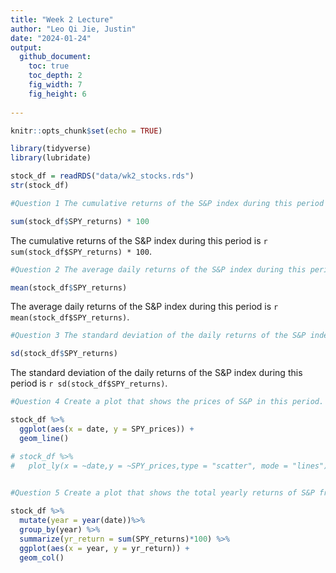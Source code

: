 ```yaml
---
title: "Week 2 Lecture"
author: "Leo Qi Jie, Justin"
date: "2024-01-24"
output: 
  github_document:
    toc: true
    toc_depth: 2
    fig_width: 7
    fig_height: 6
   
---
```


```r
knitr::opts_chunk$set(echo = TRUE)
```

```r
library(tidyverse)
library(lubridate)
```

```r
stock_df = readRDS("data/wk2_stocks.rds")
str(stock_df)
```
```r
#Question 1 The cumulative returns of the S&P index during this period is ________.

sum(stock_df$SPY_returns) * 100

```
The cumulative returns of the S&P index during this period is `r sum(stock_df$SPY_returns) * 100`.


```r
#Question 2 The average daily returns of the S&P index during this period is ________.

mean(stock_df$SPY_returns)

```
The average daily returns of the S&P index during this period is `r mean(stock_df$SPY_returns)`.

```r
#Question 3 The standard deviation of the daily returns of the S&P index during this period is ________.

sd(stock_df$SPY_returns)
```
The standard deviation of the daily returns of the S&P index during this period is `r sd(stock_df$SPY_returns)`.

```r
#Question 4 Create a plot that shows the prices of S&P in this period.

stock_df %>%
  ggplot(aes(x = date, y = SPY_prices)) +
  geom_line()

# stock_df %>%
#   plot_ly(x = ~date,y = ~SPY_prices,type = "scatter", mode = "lines") 
  

```

```r
#Question 5 Create a plot that shows the total yearly returns of S&P from 2001 to 2023.

stock_df %>%
  mutate(year = year(date))%>%
  group_by(year) %>%
  summarize(yr_return = sum(SPY_returns)*100) %>%
  ggplot(aes(x = year, y = yr_return)) +
  geom_col()
  
```

